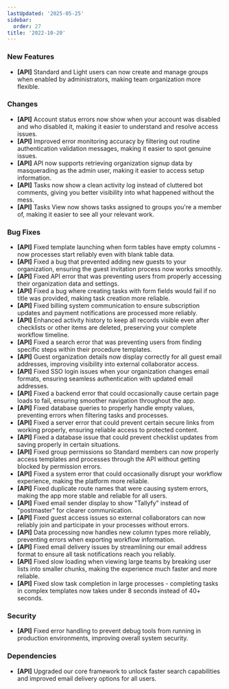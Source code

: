 ```yaml
---
lastUpdated: '2025-05-25'
sidebar:
  order: 27
title: '2022-10-20'
---
```


### New Features

- **[API]** Standard and Light users can now create and manage groups when enabled by administrators, making team organization more flexible.

### Changes

- **[API]** Account status errors now show when your account was disabled and who disabled it, making it easier to understand and resolve access issues.
- **[API]** Improved error monitoring accuracy by filtering out routine authentication validation messages, making it easier to spot genuine issues.
- **[API]** API now supports retrieving organization signup data by masquerading as the admin user, making it easier to access setup information.
- **[API]** Tasks now show a clean activity log instead of cluttered bot comments, giving you better visibility into what happened without the mess.
- **[API]** Tasks View now shows tasks assigned to groups you're a member of, making it easier to see all your relevant work.

### Bug Fixes

- **[API]** Fixed template launching when form tables have empty columns - now processes start reliably even with blank table data.
- **[API]** Fixed a bug that prevented adding new guests to your organization, ensuring the guest invitation process now works smoothly.
- **[API]** Fixed API error that was preventing users from properly accessing their organization data and settings.
- **[API]** Fixed a bug where creating tasks with form fields would fail if no title was provided, making task creation more reliable.
- **[API]** Fixed billing system communication to ensure subscription updates and payment notifications are processed more reliably.
- **[API]** Enhanced activity history to keep all records visible even after checklists or other items are deleted, preserving your complete workflow timeline.
- **[API]** Fixed a search error that was preventing users from finding specific steps within their procedure templates.
- **[API]** Guest organization details now display correctly for all guest email addresses, improving visibility into external collaborator access.
- **[API]** Fixed SSO login issues when your organization changes email formats, ensuring seamless authentication with updated email addresses.
- **[API]** Fixed a backend error that could occasionally cause certain page loads to fail, ensuring smoother navigation throughout the app.
- **[API]** Fixed database queries to properly handle empty values, preventing errors when filtering tasks and processes.
- **[API]** Fixed a server error that could prevent certain secure links from working properly, ensuring reliable access to protected content.
- **[API]** Fixed a database issue that could prevent checklist updates from saving properly in certain situations.
- **[API]** Fixed group permissions so Standard members can now properly access templates and processes through the API without getting blocked by permission errors.
- **[API]** Fixed a system error that could occasionally disrupt your workflow experience, making the platform more reliable.
- **[API]** Fixed duplicate route names that were causing system errors, making the app more stable and reliable for all users.
- **[API]** Fixed email sender display to show "Tallyfy" instead of "postmaster" for clearer communication.
- **[API]** Fixed guest access issues so external collaborators can now reliably join and participate in your processes without errors.
- **[API]** Data processing now handles new column types more reliably, preventing errors when exporting workflow information.
- **[API]** Fixed email delivery issues by streamlining our email address format to ensure all task notifications reach you reliably.
- **[API]** Fixed slow loading when viewing large teams by breaking user lists into smaller chunks, making the experience much faster and more reliable.
- **[API]** Fixed slow task completion in large processes - completing tasks in complex templates now takes under 8 seconds instead of 40+ seconds.

### Security

- **[API]** Fixed error handling to prevent debug tools from running in production environments, improving overall system security.

### Dependencies

- **[API]** Upgraded our core framework to unlock faster search capabilities and improved email delivery options for all users.